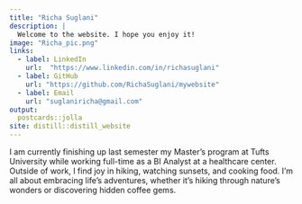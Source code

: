 ```yaml
---
title: "Richa Suglani"
description: |
  Welcome to the website. I hope you enjoy it!
image: "Richa_pic.png"
links:
  - label: LinkedIn
    url:  "https://www.linkedin.com/in/richasuglani"
  - label: GitHub
    url: "https://github.com/RichaSuglani/mywebsite"
  - label: Email
    url: "suglaniricha@gmail.com"
output:
  postcards::jolla
site: distill::distill_website
---
```

I am currently finishing up last semester my Master's program at Tufts University while working full-time as a BI Analyst at a healthcare center. 
Outside of work, I find joy in hiking, watching sunsets, and cooking food. I'm all about embracing life's adventures, whether it's hiking through nature's wonders or discovering hidden coffee gems.


